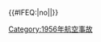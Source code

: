 {{航空事故
| year      = 1956
| col1      = 
* 2月8日：[[1956年霍克獵人戰機空難|英國皇家空軍霍克獵人式戰鬥機]]
* 2月18日：'''[[1956年蘇格蘭航空馬耳他空難|蘇格蘭航空註冊編號G-ANSY]]'''
* 3月10日：[[1956年B-47轟炸機失蹤事件|美國空軍B-47轟炸機失蹤事件]]
* 4月1日：[[環球航空400號班機空難|環球航空400號班機]]
* 4月2日：[[西北航空2號班機空難 (1956年)|西北航空2號班機]]
| col2 = 
* 6月20日：'''[[委內瑞拉空郵航空253號班機空難 (1956年6月)|委內瑞拉空郵航空253號班機]]'''
* 6月24日：[[1956年英國海外航空C-4型空難|英國海外航空註冊編號G-ALHE]]
* 6月30日：'''[[1956年大峽谷空中相撞事件|大峽谷空中相撞事件]]†'''
* 7月9日：[[環加拿大航空304號班機空難|環加拿大航空304號班機]]
* 10月10日：'''[[1956年美國海軍R6D-1運輸機失蹤事件|美國海軍R6D-1運輸機]]'''
| col3 = 
* 10月16日：[[泛美航空6號班機事故|泛美航空6號班機]]
* 11月7日：[[布拉森航空253號班機空難|布拉森航空253號班機]]
* 11月24日：[[捷克斯洛伐克航空548号班机空难|捷克斯洛伐克航空548号班机]]
* 11月27日：[[委內瑞拉空郵航空253號班機空難 (1956年11月)|委內瑞拉空郵航空253號班機]]
* 12月9日：'''[[環加拿大航空810號班機空難|環加拿大航空810號班機]]'''
}}<includeonly>{{#IFEQ:{{{cat}}}|no||[[Category:1956年航空事故]]}}</includeonly><noinclude>{{Documentation}}</noinclude>